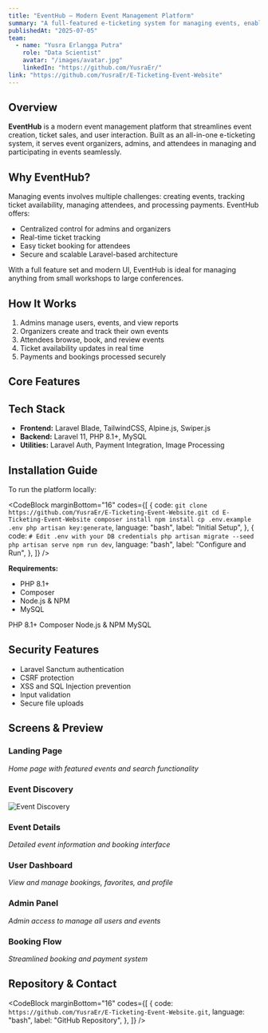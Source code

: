 ```yaml
---
title: "EventHub – Modern Event Management Platform"
summary: "A full-featured e-ticketing system for managing events, enabling seamless interactions between admins, organizers, and attendees."
publishedAt: "2025-07-05"
team:
  - name: "Yusra Erlangga Putra"
    role: "Data Scientist"
    avatar: "/images/avatar.jpg"
    linkedIn: "https://github.com/YusraEr/"
link: "https://github.com/YusraEr/E-Ticketing-Event-Website"
---
```


## Overview

**EventHub** is a modern event management platform that streamlines event creation, ticket sales, and user interaction. Built as an all-in-one e-ticketing system, it serves event organizers, admins, and attendees in managing and participating in events seamlessly.

## Why EventHub?

Managing events involves multiple challenges: creating events, tracking ticket availability, managing attendees, and processing payments. EventHub offers:

- Centralized control for admins and organizers
- Real-time ticket tracking
- Easy ticket booking for attendees
- Secure and scalable Laravel-based architecture

With a full feature set and modern UI, EventHub is ideal for managing anything from small workshops to large conferences.

## How It Works

1. Admins manage users, events, and view reports
2. Organizers create and track their own events
3. Attendees browse, book, and review events
4. Ticket availability updates in real time
5. Payments and bookings processed securely

## Core Features

<Table
  data={{
    headers: [
      { content: "Module", key: "module" },
      { content: "Features", key: "features" },
    ],
    rows: [
      [
        "Event Management",
        "Create, update, delete events, upload images, manage tickets",
      ],
      [
        "User Dashboard",
        "Authentication, booking history, favorite events, profile settings",
      ],
      [
        "Search & Discovery",
        "Advanced filters, featured events, real-time availability",
      ],
      ["Admin Panel", "User management, event control, booking analytics"],
      ["Security", "Sanctum auth, CSRF/XSS protection, input validation"],
    ],
  }}
/>

## Tech Stack

- **Frontend:** Laravel Blade, TailwindCSS, Alpine.js, Swiper.js
- **Backend:** Laravel 11, PHP 8.1+, MySQL
- **Utilities:** Laravel Auth, Payment Integration, Image Processing

## Installation Guide

To run the platform locally:

<CodeBlock
  marginBottom="16"
  codes={[
    {
      code: `git clone https://github.com/YusraEr/E-Ticketing-Event-Website.git
cd E-Ticketing-Event-Website
composer install
npm install
cp .env.example .env
php artisan key:generate`,
      language: "bash",
      label: "Initial Setup",
    },
    {
      code: `# Edit .env with your DB credentials
php artisan migrate --seed
php artisan serve
npm run dev`,
      language: "bash",
      label: "Configure and Run",
    },
  ]}
/>

**Requirements:**

- PHP 8.1+
- Composer
- Node.js & NPM
- MySQL

<Grid fillWidth columns="3" mobileColumns="2" gap="16">
  <Column border="neutral-alpha-medium" padding="16" radius="m">
    <Text>PHP 8.1+</Text>
  </Column>
  <Column border="neutral-alpha-medium" padding="16" radius="m">
    <Text>Composer</Text>
  </Column>
  <Column border="neutral-alpha-medium" padding="16" radius="m">
    <Text>Node.js & NPM</Text>
  </Column>
  <Column border="neutral-alpha-medium" padding="16" radius="m">
    <Text>MySQL</Text>
  </Column>
</Grid>

## Security Features

- Laravel Sanctum authentication
- CSRF protection
- XSS and SQL Injection prevention
- Input validation
- Secure file uploads

## Screens & Preview

### Landing Page

_Home page with featured events and search functionality_

### Event Discovery

![Event Discovery](https://via.placeholder.com/800x400.png)

### Event Details

_Detailed event information and booking interface_

### User Dashboard

_View and manage bookings, favorites, and profile_

### Admin Panel

_Admin access to manage all users and events_

### Booking Flow

_Streamlined booking and payment system_

## Repository & Contact

<CodeBlock
  marginBottom="16"
  codes={[
    {
      code: `https://github.com/YusraEr/E-Ticketing-Event-Website.git`,
      language: "bash",
      label: "GitHub Repository",
    },
  ]}
/>
